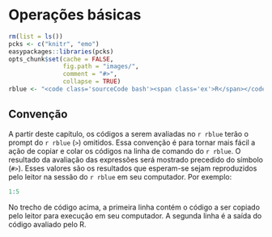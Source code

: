 # Operações básicas {#operbasic}

```r
rm(list = ls())
pcks <- c("knitr", "emo")
easypackages::libraries(pcks)
opts_chunk$set(cache = FALSE, 
               fig.path = "images/", 
               comment = "#>",
               collapse = TRUE)
rblue <- "<code class='sourceCode bash'><span class='ex'>R</span></code>"
```

## Convenção

A partir deste capítulo, os códigos a serem avaliadas no `r rblue` terão o prompt do `r rblue` (`>`) omitidos. Essa convenção é para tornar mais fácil a ação de copiar e colar os códigos na linha de comando do `r rblue`. O resultado da avaliação das expressões será mostrado precedido do símbolo (`#>`). Esses valores são os resultados que esperam-se sejam reproduzidos pelo leitor na sessão do `r rblue` em seu computador. Por exemplo:

```r
1:5
```

No trecho de código acima,  a primeira linha contém o código a ser copiado pelo leitor para execução em seu computador. A segunda linha é a saída do código avaliado pelo R.
